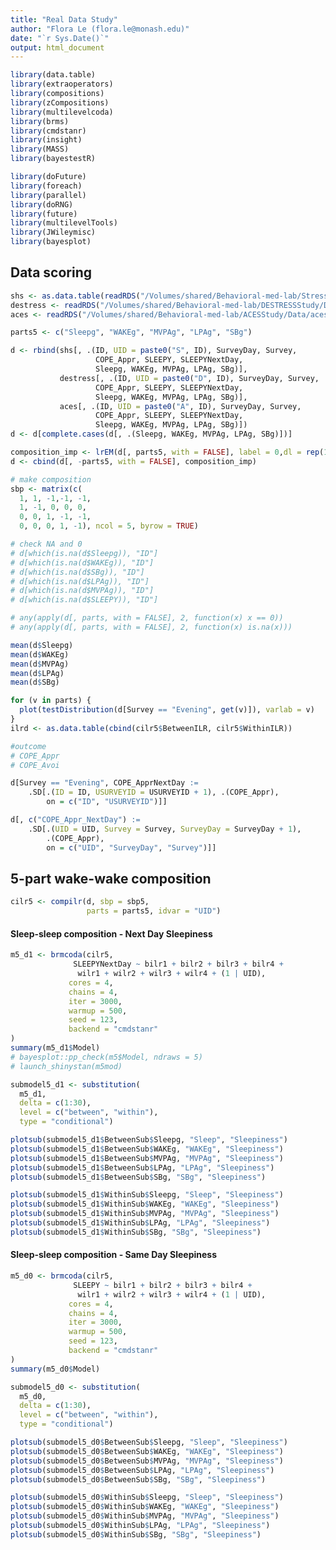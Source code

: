 ```yaml
---
title: "Real Data Study"
author: "Flora Le (flora.le@monash.edu)"
date: "`r Sys.Date()`"
output: html_document
---
```


```r
library(data.table)
library(extraoperators)
library(compositions)
library(zCompositions)
library(multilevelcoda)
library(brms)
library(cmdstanr)
library(insight)
library(MASS)
library(bayestestR)

library(doFuture)
library(foreach)
library(parallel)
library(doRNG)
library(future)
library(multilevelTools)
library(JWileymisc)
library(bayesplot)

```

## Data scoring

```r
shs <- as.data.table(readRDS("/Volumes/shared/Behavioral-med-lab/StressHealthStudy/SHS Research Interns/Data/shs_daily_ggir.RDS"))
destress <- readRDS("/Volumes/shared/Behavioral-med-lab/DESTRESSStudy/Data/destress_daily_ggir.RDS")
aces <- readRDS("/Volumes/shared/Behavioral-med-lab/ACESStudy/Data/aces_daily_ggir.RDS")

parts5 <- c("Sleepg", "WAKEg", "MVPAg", "LPAg", "SBg")

d <- rbind(shs[, .(ID, UID = paste0("S", ID), SurveyDay, Survey, 
                   COPE_Appr, SLEEPY, SLEEPYNextDay, 
                   Sleepg, WAKEg, MVPAg, LPAg, SBg)],
           destress[, .(ID, UID = paste0("D", ID), SurveyDay, Survey, 
                   COPE_Appr, SLEEPY, SLEEPYNextDay,
                   Sleepg, WAKEg, MVPAg, LPAg, SBg)],
           aces[, .(ID, UID = paste0("A", ID), SurveyDay, Survey, 
                   COPE_Appr, SLEEPY, SLEEPYNextDay,
                   Sleepg, WAKEg, MVPAg, LPAg, SBg)])
d <- d[complete.cases(d[, .(Sleepg, WAKEg, MVPAg, LPAg, SBg)])]

composition_imp <- lrEM(d[, parts5, with = FALSE], label = 0,dl = rep(1,5), ini.cov = "multRepl")
d <- cbind(d[, -parts5, with = FALSE], composition_imp)

# make composition
sbp <- matrix(c(
  1, 1, -1,-1, -1,
  1, -1, 0, 0, 0,
  0, 0, 1, -1, -1,
  0, 0, 0, 1, -1), ncol = 5, byrow = TRUE)

# check NA and 0
# d[which(is.na(d$Sleepg)), "ID"]
# d[which(is.na(d$WAKEg)), "ID"]
# d[which(is.na(d$SBg)), "ID"]
# d[which(is.na(d$LPAg)), "ID"]
# d[which(is.na(d$MVPAg)), "ID"]
# d[which(is.na(d$SLEEPY)), "ID"]

# any(apply(d[, parts, with = FALSE], 2, function(x) x == 0))
# any(apply(d[, parts, with = FALSE], 2, function(x) is.na(x)))

mean(d$Sleepg)
mean(d$WAKEg)
mean(d$MVPAg)
mean(d$LPAg)
mean(d$SBg)

for (v in parts) {
  plot(testDistribution(d[Survey == "Evening", get(v)]), varlab = v)
}
ilrd <- as.data.table(cbind(cilr5$BetweenILR, cilr5$WithinILR))

#outcome
# COPE_Appr
# COPE_Avoi

d[Survey == "Evening", COPE_ApprNextDay := 
    .SD[.(ID = ID, USURVEYID = USURVEYID + 1), .(COPE_Appr),
        on = c("ID", "USURVEYID")]]

d[, c("COPE_Appr_NextDay") :=
    .SD[.(UID = UID, Survey = Survey, SurveyDay = SurveyDay + 1),
        .(COPE_Appr),
        on = c("UID", "SurveyDay", "Survey")]]
```

## 5-part wake-wake composition
```r
cilr5 <- compilr(d, sbp = sbp5,
                 parts = parts5, idvar = "UID")
```

#### Sleep-sleep composition - Next Day Sleepiness

```r
m5_d1 <- brmcoda(cilr5,
              SLEEPYNextDay ~ bilr1 + bilr2 + bilr3 + bilr4 +
               wilr1 + wilr2 + wilr3 + wilr4 + (1 | UID), 
             cores = 4,
             chains = 4,
             iter = 3000,
             warmup = 500,
             seed = 123,
             backend = "cmdstanr"
)
summary(m5_d1$Model)
# bayesplot::pp_check(m5$Model, ndraws = 5)
# launch_shinystan(m5mod)

submodel5_d1 <- substitution(
  m5_d1,
  delta = c(1:30),
  level = c("between", "within"),
  type = "conditional")

plotsub(submodel5_d1$BetweenSub$Sleepg, "Sleep", "Sleepiness")
plotsub(submodel5_d1$BetweenSub$WAKEg, "WAKEg", "Sleepiness")
plotsub(submodel5_d1$BetweenSub$MVPAg, "MVPAg", "Sleepiness")
plotsub(submodel5_d1$BetweenSub$LPAg, "LPAg", "Sleepiness")
plotsub(submodel5_d1$BetweenSub$SBg, "SBg", "Sleepiness")

plotsub(submodel5_d1$WithinSub$Sleepg, "Sleep", "Sleepiness")
plotsub(submodel5_d1$WithinSub$WAKEg, "WAKEg", "Sleepiness")
plotsub(submodel5_d1$WithinSub$MVPAg, "MVPAg", "Sleepiness")
plotsub(submodel5_d1$WithinSub$LPAg, "LPAg", "Sleepiness")
plotsub(submodel5_d1$WithinSub$SBg, "SBg", "Sleepiness")

```

#### Sleep-sleep composition - Same Day Sleepiness
```r
m5_d0 <- brmcoda(cilr5,
              SLEEPY ~ bilr1 + bilr2 + bilr3 + bilr4 +
               wilr1 + wilr2 + wilr3 + wilr4 + (1 | UID), 
             cores = 4,
             chains = 4,
             iter = 3000,
             warmup = 500,
             seed = 123,
             backend = "cmdstanr"
)
summary(m5_d0$Model)

submodel5_d0 <- substitution(
  m5_d0,
  delta = c(1:30),
  level = c("between", "within"),
  type = "conditional")

plotsub(submodel5_d0$BetweenSub$Sleepg, "Sleep", "Sleepiness")
plotsub(submodel5_d0$BetweenSub$WAKEg, "WAKEg", "Sleepiness")
plotsub(submodel5_d0$BetweenSub$MVPAg, "MVPAg", "Sleepiness")
plotsub(submodel5_d0$BetweenSub$LPAg, "LPAg", "Sleepiness")
plotsub(submodel5_d0$BetweenSub$SBg, "SBg", "Sleepiness")

plotsub(submodel5_d0$WithinSub$Sleepg, "Sleep", "Sleepiness")
plotsub(submodel5_d0$WithinSub$WAKEg, "WAKEg", "Sleepiness")
plotsub(submodel5_d0$WithinSub$MVPAg, "MVPAg", "Sleepiness")
plotsub(submodel5_d0$WithinSub$LPAg, "LPAg", "Sleepiness")
plotsub(submodel5_d0$WithinSub$SBg, "SBg", "Sleepiness")

```

